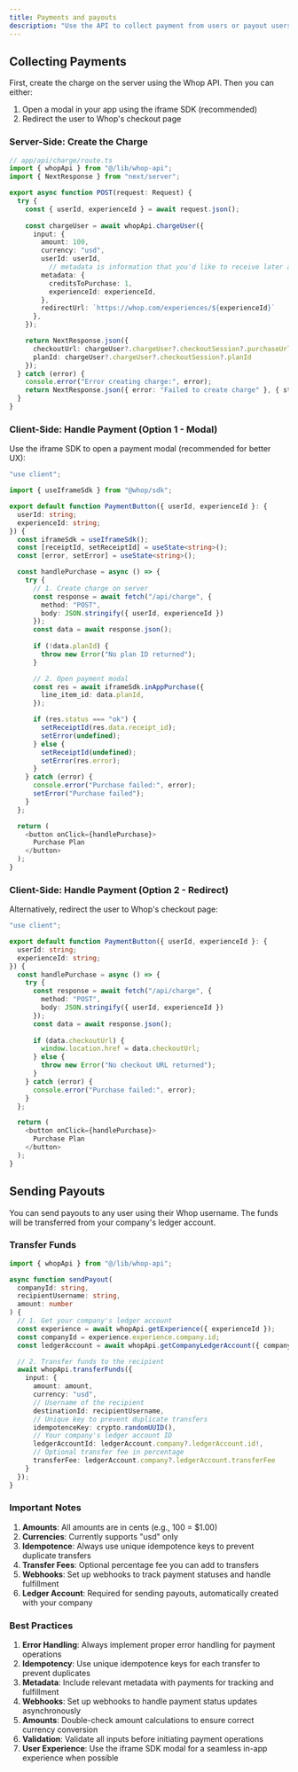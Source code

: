 ```yaml
---
title: Payments and payouts
description: "Use the API to collect payment from users or payout users."
---
```


## Collecting Payments

First, create the charge on the server using the Whop API. Then you can either:
1. Open a modal in your app using the iframe SDK (recommended)
2. Redirect the user to Whop's checkout page

### Server-Side: Create the Charge

```typescript
// app/api/charge/route.ts
import { whopApi } from "@/lib/whop-api";
import { NextResponse } from "next/server";

export async function POST(request: Request) {
  try {
    const { userId, experienceId } = await request.json();
    
    const chargeUser = await whopApi.chargeUser({
      input: {
        amount: 100,
        currency: "usd",
        userId: userId,
		  // metadata is information that you'd like to receive later about the payment.
        metadata: {
          creditsToPurchase: 1,
          experienceId: experienceId,
        },
        redirectUrl: `https://whop.com/experiences/${experienceId}`
      },
    });

    return NextResponse.json({
      checkoutUrl: chargeUser?.chargeUser?.checkoutSession?.purchaseUrl,
      planId: chargeUser?.chargeUser?.checkoutSession?.planId
    });
  } catch (error) {
    console.error("Error creating charge:", error);
    return NextResponse.json({ error: "Failed to create charge" }, { status: 500 });
  }
}
```

### Client-Side: Handle Payment (Option 1 - Modal)

Use the iframe SDK to open a payment modal (recommended for better UX):

```typescript
"use client";

import { useIframeSdk } from "@whop/sdk";

export default function PaymentButton({ userId, experienceId }: { 
  userId: string;
  experienceId: string;
}) {
  const iframeSdk = useIframeSdk();
  const [receiptId, setReceiptId] = useState<string>();
  const [error, setError] = useState<string>();

  const handlePurchase = async () => {
    try {
      // 1. Create charge on server
      const response = await fetch("/api/charge", {
        method: "POST",
        body: JSON.stringify({ userId, experienceId })
      });
      const data = await response.json();
      
      if (!data.planId) {
        throw new Error("No plan ID returned");
      }

      // 2. Open payment modal
      const res = await iframeSdk.inAppPurchase({
        line_item_id: data.planId,
      });

      if (res.status === "ok") {
        setReceiptId(res.data.receipt_id);
        setError(undefined);
      } else {
        setReceiptId(undefined);
        setError(res.error);
      }
    } catch (error) {
      console.error("Purchase failed:", error);
      setError("Purchase failed");
    }
  };

  return (
    <button onClick={handlePurchase}>
      Purchase Plan
    </button>
  );
}
```

### Client-Side: Handle Payment (Option 2 - Redirect)

Alternatively, redirect the user to Whop's checkout page:

```typescript
"use client";

export default function PaymentButton({ userId, experienceId }: {
  userId: string;
  experienceId: string;
}) {
  const handlePurchase = async () => {
    try {
      const response = await fetch("/api/charge", {
        method: "POST",
        body: JSON.stringify({ userId, experienceId })
      });
      const data = await response.json();
      
      if (data.checkoutUrl) {
        window.location.href = data.checkoutUrl;
      } else {
        throw new Error("No checkout URL returned");
      }
    } catch (error) {
      console.error("Purchase failed:", error);
    }
  };

  return (
    <button onClick={handlePurchase}>
      Purchase Plan
    </button>
  );
}
```

## Sending Payouts

You can send payouts to any user using their Whop username. The funds will be transferred from your company's ledger account.

### Transfer Funds

```typescript
import { whopApi } from "@/lib/whop-api";

async function sendPayout(
  companyId: string, 
  recipientUsername: string, 
  amount: number
) {
  // 1. Get your company's ledger account
  const experience = await whopApi.getExperience({ experienceId });
  const companyId = experience.experience.company.id;
  const ledgerAccount = await whopApi.getCompanyLedgerAccount({ companyId });

  // 2. Transfer funds to the recipient
  await whopApi.transferFunds({
    input: {
      amount: amount,
      currency: "usd",
      // Username of the recipient
      destinationId: recipientUsername,
      // Unique key to prevent duplicate transfers
      idempotenceKey: crypto.randomUUID(),
      // Your company's ledger account ID
      ledgerAccountId: ledgerAccount.company?.ledgerAccount.id!,
      // Optional transfer fee in percentage
      transferFee: ledgerAccount.company?.ledgerAccount.transferFee
    }
  });
}
```

### Important Notes

1. **Amounts**: All amounts are in cents (e.g., 100 = $1.00)
2. **Currencies**: Currently supports "usd" only
3. **Idempotence**: Always use unique idempotence keys to prevent duplicate transfers
4. **Transfer Fees**: Optional percentage fee you can add to transfers
5. **Webhooks**: Set up webhooks to track payment statuses and handle fulfillment
6. **Ledger Account**: Required for sending payouts, automatically created with your company

### Best Practices

1. **Error Handling**: Always implement proper error handling for payment operations
2. **Idempotency**: Use unique idempotence keys for each transfer to prevent duplicates
3. **Metadata**: Include relevant metadata with payments for tracking and fulfillment
4. **Webhooks**: Set up webhooks to handle payment status updates asynchronously
5. **Amounts**: Double-check amount calculations to ensure correct currency conversion
6. **Validation**: Validate all inputs before initiating payment operations
7. **User Experience**: Use the iframe SDK modal for a seamless in-app experience when possible
